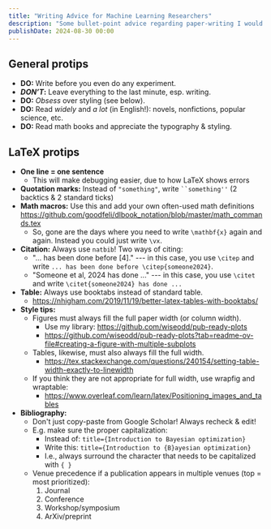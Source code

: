 ```yaml
---
title: "Writing Advice for Machine Learning Researchers"
description: "Some bullet-point advice regarding paper-writing I would give to my younger self."
publishDate: 2024-08-30 00:00
---
```



## General protips

- **DO:** Write before you even do any experiment.
- **_DON’T_:** Leave everything to the last minute, esp. writing.
- **DO:** _Obsess_ over styling (see below).
- **DO:** Read _widely_ and _a lot_ (in English!): novels, nonfictions,
  popular science, etc.
- **DO:** Read math books and appreciate the typography & styling.

## LaTeX protips

- **One line = one sentence**
  - This will make debugging easier, due to how LaTeX shows errors
- **Quotation marks:** Instead of `"something"`, write ` ``something'' `
  (2 backtics & 2 standard ticks)
- **Math macros:** Use this and add your own often-used math definitions
  https://github.com/goodfeli/dlbook_notation/blob/master/math_commands.tex
  - So, gone are the days where you need to write `\mathbf{x}` again and again.
    Instead you could just write `\vx`.
- **Citation:** Always use `natbib`! Two ways of citing:
  - "... has been done before [4]." --- in this case, you use `\citep`
    and write `... has been done before \citep{someone2024}`.
  - "Someone et al, 2024 has done ..." --- in this case, you use `\citet`
    and write `\citet{someone2024} has done ...`
- **Table:** Always use booktabs instead of standard table.
  - https://nhigham.com/2019/11/19/better-latex-tables-with-booktabs/
- **Style tips:**
  - Figures must always fill the full paper width (or column width).
    - Use my library: https://github.com/wiseodd/pub-ready-plots
    - https://github.com/wiseodd/pub-ready-plots?tab=readme-ov-file#creating-a-figure-with-multiple-subplots
  - Tables, likewise, must also always fill the full width.
    - https://tex.stackexchange.com/questions/240154/setting-table-width-exactly-to-linewidth
  - If you think they are not appropriate for full width, use wrapfig and wraptable:
    - https://www.overleaf.com/learn/latex/Positioning_images_and_tables
- **Bibliography:**
  - Don't just copy-paste from Google Scholar! Always recheck & edit!
  - E.g. make sure the proper capitalization:
    - Instead of: `title={Introduction to Bayesian optimization}`
    - Write this: `title={Introduction to {B}ayesian optimization}`
    - I.e., always surround the character that needs to be capitalized
      with `{ }`
  - Venue precedence if a publication appears in multiple venues
    (top = most prioritized):
    1. Journal
    2. Conference
    3. Workshop/symposium
    4. ArXiv/preprint
